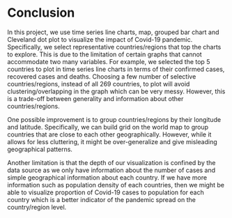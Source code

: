 # Conclusion

In this project, we use time series line charts, map, grouped bar chart and Cleveland dot plot to visualize the impact of Covid-19 pandemic. Specifically, we select representative countries/regions that top the charts to explore. This is due to the limitation of certain graphs that cannot accommodate two many variables. For example, we selected the top 5 countries to plot in time series line charts in terms of their confirmed cases, recovered cases and deaths. Choosing a few number of selective countries/regions, instead of all 269 countries, to plot will avoid clustering/overlapping in the graph which can be very messy. However, this is a trade-off between generality and information about other countries/regions. 

One possible improvement is to group countries/regions by their longitude and latitude. Specifically, we can build grid on the world map to group countries that are close to each other geographically. However, while it allows for less cluttering, it might be over-generalize and give misleading geographical patterns.    

Another limitation is that the depth of our visualization is confined by the data source as we only have information about the number of cases and simple geographical information about each country. If we have more information such as population density of each countries, then we might be able to visualize proportion of Covid-19 cases to population for each country which is a better indicator of the pandemic spread on the country/region level. 
